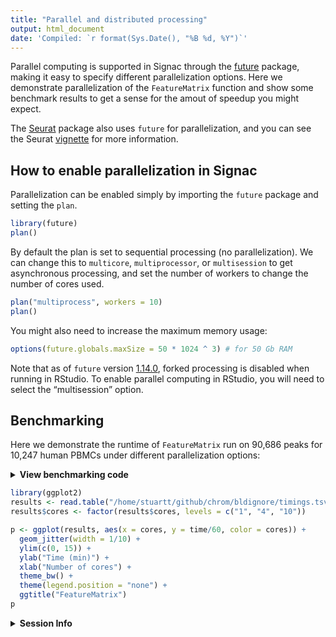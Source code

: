 ```yaml
---
title: "Parallel and distributed processing"
output: html_document
date: 'Compiled: `r format(Sys.Date(), "%B %d, %Y")`'
---
```


Parallel computing is supported in Signac through the [future](https://cran.r-project.org/package=future) package, making it easy to specify different parallelization options.
Here we demonstrate parallelization of the `FeatureMatrix` function and show some benchmark results to get a sense for the amout of speedup you might expect.

The [Seurat](https://satijalab.org/seurat/) package also uses `future` for 
parallelization, and you can see the Seurat [vignette](https://satijalab.org/seurat/v3.1/future_vignette.html) for more information.

## How to enable parallelization in Signac

Parallelization can be enabled simply by importing the `future` package and setting the `plan`.

```r
library(future)
plan()
```

By default the plan is set to sequential processing (no parallelization). We can change this
to `multicore`, `multiprocessor`, or `multisession` to get asynchronous processing, and set the 
number of workers to change the number of cores used.

```r
plan("multiprocess", workers = 10)
plan()
```

You might also need to increase the maximum memory usage:

```r
options(future.globals.maxSize = 50 * 1024 ^ 3) # for 50 Gb RAM
```

Note that as of `future` version [1.14.0](https://cran.r-project.org/web/packages/future/NEWS), forked processing is disabled when running in RStudio. To enable parallel computing in RStudio, you will need to select the "multisession" option.

## Benchmarking

Here we demonstrate the runtime of `FeatureMatrix` run on 90,686 peaks for 10,247 human PBMCs under different parallelization options:

<details>
  <summary>**View benchmarking code**</summary>
  
The following code was run on Ubuntu 18.04 LTS with 12 Intel Xeon W-2135 CPUs @ 3.70GHz and 500 Gb RAM.
  
```r
library(Signac)

# load data
fragments <- "/home/stuartt/data/pbmc10k/atac_pbmc_10k_nextgem_fragments.tsv.gz"
peaks.10k <- read.table(
  file = "/home/stuartt/data/pbmc10k/atac_pbmc_10k_nextgem_peaks.bed",
  col.names = c("chr", "start", "end")
)
peaks <- GenomicRanges::makeGRangesFromDataFrame(peaks.10k)
cells <- readLines("/home/stuartt/data/pbmc10k/cells.txt")

# set number of replicates
nrep <- 5
results <- data.frame()

# run sequentially
timing.sequential <- c()
for (i in seq_len(nrep)) {
  start <- Sys.time()
  fmat <- FeatureMatrix(fragments = fragments, features = peaks, cells = cells)
  timing.sequential <- c(timing.sequential, as.numeric(Sys.time() - start, units = "secs"))
}
res <- data.frame(
  "setting" = rep("Sequential", nrep),
  "cores" = rep(1, nrep),
  "replicate" = seq_len(nrep),
  "time" = timing.sequential
)
results <- rbind(results, res)

# 4 core
library(future)
plan("multiprocess", workers = 4)
options(future.globals.maxSize = 100000 * 1024^2)

timing.4core <- c()
for (i in seq_len(nrep)) {
  start <- Sys.time()
  fmat <- FeatureMatrix(fragments = fragments, features = peaks, cells = cells)
  timing.4core <- c(timing.4core, as.numeric(Sys.time() - start, units = "secs"))
}
res <- data.frame(
  "setting" = rep("Parallel", nrep),
  "cores" = rep(4, nrep),
  "replicate" = seq_len(nrep),
  "time" = timing.4core
)
results <- rbind(results, res)

# 10 core
plan("multiprocess", workers = 10)

timing.10core <- c()
for (i in seq_len(nrep)) {
  start <- Sys.time()
  fmat <- FeatureMatrix(fragments = fragments, features = peaks, cells = cells)
  timing.10core <- c(timing.10core, as.numeric(Sys.time() - start, units = "secs"))
}
res <- data.frame(
  "setting" = rep("Parallel", nrep),
  "cores" = rep(10, nrep),
  "replicate" = seq_len(nrep),
  "time" = timing.10core
)
results <- rbind(results, res)

# save results
write.table(
  x = results,
  file = "/home/stuartt/github/chrom/bldignore/timings.tsv",
  quote = FALSE,
  row.names = FALSE
)
```

</details>

```r
library(ggplot2)
results <- read.table("/home/stuartt/github/chrom/bldignore/timings.tsv", header = TRUE)
results$cores <- factor(results$cores, levels = c("1", "4", "10"))

p <- ggplot(results, aes(x = cores, y = time/60, color = cores)) +
  geom_jitter(width = 1/10) +
  ylim(c(0, 15)) +
  ylab("Time (min)") +
  xlab("Number of cores") +
  theme_bw() +
  theme(legend.position = "none") +
  ggtitle("FeatureMatrix")
p
```

<details>
  <summary>**Session Info**</summary>

```r
sessionInfo()
```

</details>
